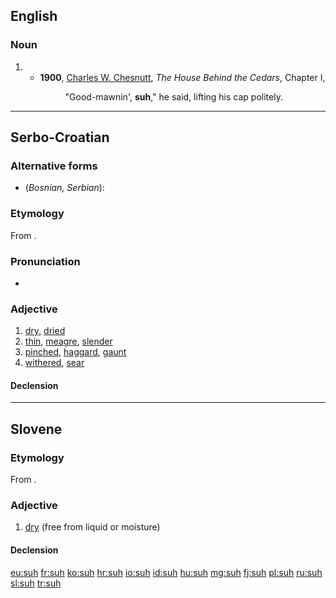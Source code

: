 ==English==

===Noun===
{{head|en|noun}}

# {{eye dialect of|sir}}
#* '''1900''', [[w:Charles W. Chesnutt|Charles W. Chesnutt]], ''The House Behind the Cedars'', Chapter I,
#*:"Good-mawnin', '''suh'''," he said, lifting his cap politely.
----
==Serbo-Croatian==

===Alternative forms===
* (''Bosnian, Serbian''): {{l|sh|suv|sȗv}}

===Etymology===
From {{etyl|sla-pro|sh}} {{recons|suxъ|lang=sla-pro}}.

===Pronunciation===
* {{IPA|/sûːx/|lang=sh}}

===Adjective===
{{sh-adjective|head=sȗh|def=suhi|def_a=sȗhī|comp=suši|comp_a=sȕšī}} {{context|Croatia}}

# [[dry]], [[dried]]
# [[thin]], [[meagre]], [[slender]] {{qualifier|of a man}}
# [[pinched]], [[haggard]], [[gaunt]] {{qualifier|of a face}}
# [[withered]], [[sear]]

====Declension====
{{sh-adj-full|suh|o|suš|e}}

----

==Slovene==

===Etymology===
From {{etyl|sla-pro|sl}} {{recons|suxъ|lang=sla-pro}}.

===Adjective===
{{sl-adj}}

# [[dry]] (free from liquid or moisture)

====Declension====
{{sl-decl-adj|suh}}

[[eu:suh]]
[[fr:suh]]
[[ko:suh]]
[[hr:suh]]
[[io:suh]]
[[id:suh]]
[[hu:suh]]
[[mg:suh]]
[[fj:suh]]
[[pl:suh]]
[[ru:suh]]
[[sl:suh]]
[[tr:suh]]